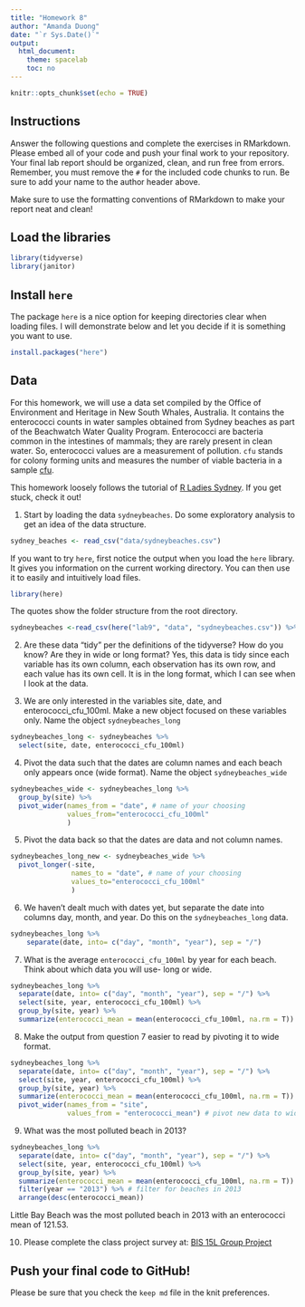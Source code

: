 ```yaml
---
title: "Homework 8"
author: "Amanda Duong"
date: "`r Sys.Date()`"
output:
  html_document:
    theme: spacelab
    toc: no
---
```


```r
knitr::opts_chunk$set(echo = TRUE)
```

## Instructions
Answer the following questions and complete the exercises in RMarkdown. Please embed all of your code and push your final work to your repository. Your final lab report should be organized, clean, and run free from errors. Remember, you must remove the `#` for the included code chunks to run. Be sure to add your name to the author header above.  

Make sure to use the formatting conventions of RMarkdown to make your report neat and clean!  

## Load the libraries
```r
library(tidyverse)
library(janitor)
``` 

## Install `here`
The package `here` is a nice option for keeping directories clear when loading files. I will demonstrate below and let you decide if it is something you want to use.  
```r
install.packages("here")
```

## Data
For this homework, we will use a data set compiled by the Office of Environment and Heritage in New South Whales, Australia. It contains the enterococci counts in water samples obtained from Sydney beaches as part of the Beachwatch Water Quality Program. Enterococci are bacteria common in the intestines of mammals; they are rarely present in clean water. So, enterococci values are a measurement of pollution. `cfu` stands for colony forming units and measures the number of viable bacteria in a sample [cfu](https://en.wikipedia.org/wiki/Colony-forming_unit).   

This homework loosely follows the tutorial of [R Ladies Sydney](https://rladiessydney.org/). If you get stuck, check it out!  

1. Start by loading the data `sydneybeaches`. Do some exploratory analysis to get an idea of the data structure.
```r
sydney_beaches <- read_csv("data/sydneybeaches.csv")
```

If you want to try `here`, first notice the output when you load the `here` library. It gives you information on the current working directory. You can then use it to easily and intuitively load files.
```r
library(here)
```

The quotes show the folder structure from the root directory.
```r
sydneybeaches <-read_csv(here("lab9", "data", "sydneybeaches.csv")) %>% clean_names()
```

2. Are these data "tidy" per the definitions of the tidyverse? How do you know? Are they in wide or long format?
Yes, this data is tidy since each variable has its own column, each observation has its own row, and each value has its own cell. It is in the long format, which I can see when I look at the data. 

3. We are only interested in the variables site, date, and enterococci_cfu_100ml. Make a new object focused on these variables only. Name the object `sydneybeaches_long`
```r
sydneybeaches_long <- sydneybeaches %>%
  select(site, date, enterococci_cfu_100ml)
```

4. Pivot the data such that the dates are column names and each beach only appears once (wide format). Name the object `sydneybeaches_wide`
```r
sydneybeaches_wide <- sydneybeaches_long %>%
  group_by(site) %>%
  pivot_wider(names_from = "date", # name of your choosing
              values_from="enterococci_cfu_100ml"
              )
```

5. Pivot the data back so that the dates are data and not column names.
```r
sydneybeaches_long_new <- sydneybeaches_wide %>%
  pivot_longer(-site,
               names_to = "date", # name of your choosing
               values_to="enterococci_cfu_100ml"
               )
```

6. We haven't dealt much with dates yet, but separate the date into columns day, month, and year. Do this on the `sydneybeaches_long` data.
```r
sydneybeaches_long %>%
    separate(date, into= c("day", "month", "year"), sep = "/")
```

7. What is the average `enterococci_cfu_100ml` by year for each beach. Think about which data you will use- long or wide.
```r
sydneybeaches_long %>%
  separate(date, into= c("day", "month", "year"), sep = "/") %>%
  select(site, year, enterococci_cfu_100ml) %>%
  group_by(site, year) %>%
  summarize(enterococci_mean = mean(enterococci_cfu_100ml, na.rm = T))
```

8. Make the output from question 7 easier to read by pivoting it to wide format.
```r
sydneybeaches_long %>%
  separate(date, into= c("day", "month", "year"), sep = "/") %>%
  select(site, year, enterococci_cfu_100ml) %>%
  group_by(site, year) %>%
  summarize(enterococci_mean = mean(enterococci_cfu_100ml, na.rm = T)) %>% # use code from above chunk
  pivot_wider(names_from = "site",
              values_from = "enterococci_mean") # pivot new data to wide format
```

9. What was the most polluted beach in 2013?
```r
sydneybeaches_long %>%
  separate(date, into= c("day", "month", "year"), sep = "/") %>%
  select(site, year, enterococci_cfu_100ml) %>%
  group_by(site, year) %>%
  summarize(enterococci_mean = mean(enterococci_cfu_100ml, na.rm = T)) %>% # use same code from question 7 above again
  filter(year == "2013") %>% # filter for beaches in 2013 
  arrange(desc(enterococci_mean))
```
Little Bay Beach was the most polluted beach in 2013 with an enterococci mean of 121.53.  

10. Please complete the class project survey at: [BIS 15L Group Project](https://forms.gle/H2j69Z3ZtbLH3efW6)

## Push your final code to GitHub!
Please be sure that you check the `keep md` file in the knit preferences.   